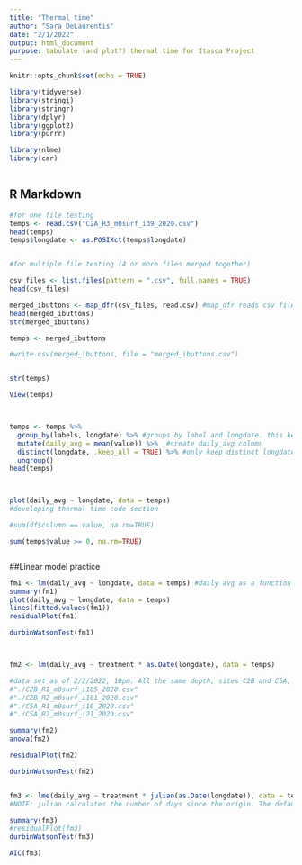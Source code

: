 ```yaml
---
title: "Thermal time"
author: "Sara DeLaurentis"
date: "2/1/2022"
output: html_document
purpose: tabulate (and plot?) thermal time for Itasca Project
---
```


```r
knitr::opts_chunk$set(echo = TRUE)

library(tidyverse)
library(stringi)
library(stringr)
library(dplyr)
library(ggplot2)
library(purrr)

library(nlme)
library(car)



```

## R Markdown


```r

#for one file testing
temps <- read.csv("C2A_R3_m0surf_i39_2020.csv")
head(temps)
temps$longdate <- as.POSIXct(temps$longdate)


#for multiple file testing (4 or more files merged together)

csv_files <- list.files(pattern = ".csv", full.names = TRUE)
head(csv_files)

merged_ibuttons <- map_dfr(csv_files, read.csv) #map_dfr reads csv files and joins them by rowbind.
head(merged_ibuttons)
str(merged_ibuttons)

temps <- merged_ibuttons

#write.csv(merged_ibuttons, file = "merged_ibuttons.csv")


str(temps)

View(temps)



temps <- temps %>% 
  group_by(labels, longdate) %>% #groups by label and longdate. this keeps all the ibuttons separate during this process.
  mutate(daily_avg = mean(value)) %>%  #create daily_avg column
  distinct(longdate, .keep_all = TRUE) %>% #only keep distinct longdate rows (for each ibutton label group)
  ungroup() 
head(temps)



plot(daily_avg ~ longdate, data = temps)
#developing thermal time code section

#sum(df$column == value, na.rm=TRUE)

sum(temps$value >= 0, na.rm=TRUE)



```

##Linear model practice


```r


fm1 <- lm(daily_avg ~ longdate, data = temps) #daily avg as a function of date
summary(fm1) 
plot(daily_avg ~ longdate, data = temps)
lines(fitted.values(fm1))
residualPlot(fm1)

durbinWatsonTest(fm1)



fm2 <- lm(daily_avg ~ treatment * as.Date(longdate), data = temps)

#data set as of 2/2/2022, 10pm. All the same depth, sites C2B and C5A, R1 and R2 at each: 
#"./C2B_R1_m0surf_i105_2020.csv" 
#"./C2B_R2_m0surf_i101_2020.csv" 
#"./C5A_R1_m0surf_i16_2020.csv"  
#"./C5A_R2_m0surf_i21_2020.csv"

summary(fm2)
anova(fm2)

residualPlot(fm2)

durbinWatsonTest(fm2)


fm3 <- lme(daily_avg ~ treatment * julian(as.Date(longdate)), data = temps, random = ~ 1 | treatment)
#NOTE: julian calculates the number of days since the origin. The default origin is 1970-01-01.

summary(fm3)
#residualPlot(fm3)
durbinWatsonTest(fm3)

AIC(fm3)

```


```r



```
